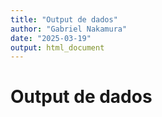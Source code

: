 ```yaml
---
title: "Output de dados"
author: "Gabriel Nakamura"
date: "2025-03-19"
output: html_document
---
```



# Output de dados
